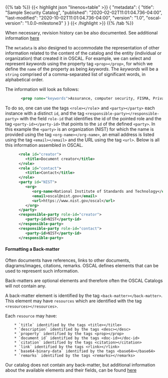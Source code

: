 {{% tab %}}
{{< highlight json "linenos=table" >}}
{
  "metadata": {
    "title": "Sample Security Catalog",
    "published": "2020-02-02T11:01:04.736-04:00",
    "last-modified": "2020-10-02T11:01:04.736-04:00",
    "version": "1.0",
    "oscal-version": "1.0.0-milestone3"
  }
}
{{< /highlight >}}
{{% /tab %}}




When necessary, revision history can be also documented. See additional information [here](https://pages.nist.gov/OSCAL/documentation/schema/catalog/xml-model-map/)

The `metadata` is also designed to accommodate the representation of other information related to the content of the catalog and the entity (individual or organization) that created it in OSCAL. 
For example, we can select and represent *keywords* using the property tag `<prop></prop>`, for which we define the `name` of the property as being *keywords*. 
The *keywords* will be a `string` comprised of a comma-separated list of significant words, in alphabetical order.

The information will look as follows:
```xml
       <prop name="keywords">Assurance, computer security, FISMA, Privacy Act, Risk Management Framework, security controls, security requirements</prop>
```

To do so, one can use the tags `<role></role`> and `<party></party>` each instance with a distinct `id`, and the tag `<responsible-party></responsible-party>` with the field `role-id` that identifies the id of the pointed role and the tag `<party-id></party-id>` that points to the `id` of the defined `<party>`.
In this example the `<party>` is an organization (NIST) for which the name is provided using the tag `<org-name></org-name>`, an email address is listed using the tag `<email></email>` and the URL using the tag `<url>`. 
Below is all this information assembled in OSCAL.

```xml
      <role id="creator">
         <title>Document creator</title>
      </role>
      <role id="contact">
         <title>Contact</title>
      </role>
      <party id="NIST">
         <org>
            <org-name>National Institute of Standards and Technology</org-name>
            <email>oscal@nist.gov</email>
            <url>https://www.nist.gov/oscal</url>
         </org>
      </party>
      <responsible-party role-id="creator">
         <party-id>NIST</party-id>
      </responsible-party>
      <responsible-party role-id="contact">
         <party-id>NIST</party-id>
      </responsible-party>
```

#### Formatting a Back-matter

Often documents have references, links to other documents, diagrams/images, citations, remarks. 
OSCAL defines elements that can be used to represent such information.

Back-matters are optional elements and therefore often the OSCAL Catalogs will not contain any.

A back-matter element is identified by the tag `<back-matter></back-matter>`. 
This element may have `resources` which are identified with the tag `<resources></resources>`.     

Each `resource` may have:

```
    * `title` identified by the tags <title></title>
    * `description` identified by the tags <desc></desc>
    * `property` identified by the tags <prop></prop>
    * `document id` identified by the tags <doc-id></doc-id>
    * `citation` identified by the tags <citation></citation>
    * `link` identified by the tags <rlink></rlink>
    * `base64-binary-data` identified by the tags <base64></base64>
    * `remarks` identified by the tags <remarks></remarks>
```
Our catalog does not contain any back-matter, but additional information about the available 
elements and their fields, can be found [here](https://pages.nist.gov/OSCAL/documentation/schema/catalog/xml-model-map/)